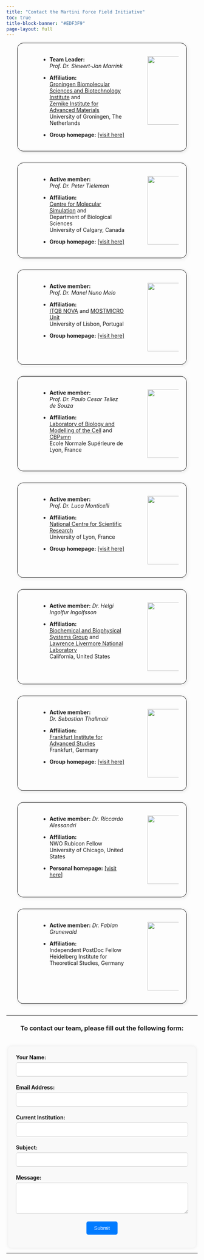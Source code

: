 ```yaml
---
title: "Contact the Martini Force Field Initiative"
toc: true
title-block-banner: "#EDF3F9"
page-layout: full
---
```


<div class="rounded-container">

:::{.columns}
:::{.column width=5%}

:::
:::{.column width=60%}

- **Team Leader:** *Prof. Dr. Siewert-Jan Marrink* 

- **Affiliation:** \
[Groningen Biomolecular Sciences and Biotechnology Institute](http://www.rug.nl/research/gbb/) and <br> 
[Zernike Institute for Advanced Materials](http://www.rug.nl/research/zernike/) <br>
University of Groningen, The Netherlands

- **Group homepage:** [[visit here]](https://www.rug.nl/research/molecular-dynamics/)
:::
:::{.column width=5%}

:::
:::{.column width=22%}
![](sjmarrink.jpg){width=180px}
:::
:::
</div>

<div class="rounded-container">

:::{.columns}
:::{.column width=5%}

:::
:::{.column width=60%}

- **Active member:** *Prof. Dr. Peter Tieleman* 

- **Affiliation:** \
[Centre for Molecular Simulation](https://ucalgary.ca/molecular-simulation/home) and <br> 
Department of Biological Sciences <br>
University of Calgary, Canada

- **Group homepage:** [[visit here]](https://live-ucalgary.ucalgary.ca/biocomputing/home)
:::
:::{.column width=5%}

:::
:::{.column width=22%}
![](ptieleman.jpeg){width=180px}
:::
:::
</div>

<div class="rounded-container">

:::{.columns}
:::{.column width=5%}

:::
:::{.column width=60%}

- **Active member:** *Prof. Dr. Manel Nuno Melo* 

- **Affiliation:** \
[ITQB NOVA](https://www.itqb.unl.pt) and [MOSTMICRO Unit](https://www.itqb.unl.pt/mostmicro) <br>
University of Lisbon, Portugal

- **Group homepage:** [[visit here]](https://www.itqb.unl.pt/labs/multiscale-modeling)
:::
:::{.column width=5%}

:::
:::{.column width=22%}
![](mmelo.png){width=180px}
:::
:::
</div>

<div class="rounded-container">

:::{.columns}
:::{.column width=5%}

:::
:::{.column width=60%}

- **Active member:** *Prof. Dr. Paulo Cesar Tellez de Souza* 

- **Affiliation:** \
[Laboratory of Biology and Modelling of the Cell](https://www.ens-lyon.fr/LBMC) and [CBPsmn](https://www.ens-lyon.fr/PSMN/doku.php?id=accueil) <br>
Ecole Normale Supérieure de Lyon, France

<!-- - **Group homepage:** [https://www.itqb.unl.pt/labs/multiscale-modeling](https://www.itqb.unl.pt/labs/multiscale-modeling) -->
:::
:::{.column width=5%}

:::
:::{.column width=22%}
![](psouza.jpg){width=180px}
:::
:::
</div>

<div class="rounded-container">

:::{.columns}
:::{.column width=5%}

:::
:::{.column width=60%}

- **Active member:** *Prof. Dr. Luca Monticelli* 

- **Affiliation:** \
[National Centre for Scientific Research](https://www.cnrs.fr/en) <br>
University of Lyon, France

- **Group homepage:** [[visit here]](https://mmsb.cnrs.fr/en/team/mobi-en/)
:::
:::{.column width=5%}

:::
:::{.column width=22%}
![](lmonticelli.jpg){width=180px}
:::
:::
</div>

<div class="rounded-container">

:::{.columns}
:::{.column width=5%}

:::
:::{.column width=60%}

- **Active member:** *Dr. Helgi Ingolfur Ingolfsson* 

- **Affiliation:** \
[Biochemical and Biophysical Systems Group](https://bbs.llnl.gov) and <br> [Lawrence Livermore National Laboratory](https://www.llnl.gov) <br>
California, United States

<!-- - **Group homepage:** [https://mmsb.cnrs.fr/en/team/mobi-en/](https://mmsb.cnrs.fr/en/team/mobi-en/) -->
:::
:::{.column width=5%}

:::
:::{.column width=22%}
![](hingolfsson.jpg){width=180px}
:::
:::
</div>

<div class="rounded-container">

:::{.columns}
:::{.column width=5%}

:::
:::{.column width=60%}

- **Active member:** *Dr. Sebastian Thallmair* 

- **Affiliation:** \
[Frankfurt Institute for Advanced Studies](https://fias.institute/en/) <br>
Frankfurt, Germany

- **Group homepage:** [[visit here]](https://www.fias.science/en/life-and-neurosciences/research-groups/sebastian-thallmair/)
:::
:::{.column width=5%}

:::
:::{.column width=22%}
![](sthallmair.jpg){width=180px}
:::
:::
</div>

<div class="rounded-container">

:::{.columns}
:::{.column width=5%}

:::
:::{.column width=60%}

- **Active member:** *Dr. Riccardo Alessandri* 

- **Affiliation:** \
NWO Rubicon Fellow <br>
University of Chicago, United States

- **Personal homepage:** [[visit here]](https://ricalessandri.github.io)
:::
:::{.column width=5%}

:::
:::{.column width=22%}
![](ralessandri.png){width=180px}
:::
:::
</div>

<div class="rounded-container">

:::{.columns}
:::{.column width=5%}

:::
:::{.column width=60%}

- **Active member:** *Dr. Fabian Grunewald* 

- **Affiliation:** \
Independent PostDoc Fellow <br>
Heidelberg Institute for Theoretical Studies, Germany

<!-- - **Group homepage:** []() -->
:::
:::{.column width=5%}

:::
:::{.column width=22%}
![](fgrunewald.jpg){width=180px}
:::
:::
</div>

<style>
header {
  background-color: black;
  padding: 0px;
  margin: 0px;
  text-align: center;
}

.rounded-container {
  width: 80%; /* Set the width of the container */
  height: auto; /* Set the height of the container */
  margin: auto; /* Center the container */
  border: 1px solid #000; /* Set the border color and thickness */
  border-radius: 15px; /* Set the border radius */
  padding: 20px; /* Set the padding inside the container */
  box-shadow: 2px 2px 10px rgba(0, 0, 0, 0.1); /* Optional: Add a shadow for effect */
  margin-bottom: 30px;
}

/* Style for the form container */
.form-container {
  max-width: 90%;
  margin: auto;
  padding: 20px;
  border-radius: 8px;
  background-color: #f9f9f9;
  box-shadow: 0 0 10px rgba(0, 0, 0, 0.1);
  margin-top:38px
}

/* Style for form labels */
.form-label {
  font-weight: bold;
}

/* Style for input fields */
.form-input {
  width: 100%;
  padding: 10px;
  margin: 5px 0 20px;
  border: 1px solid #ccc;
  border-radius: 5px;
  box-sizing: border-box;
}

/* Style for submit button */
.form-submit {
  background-color: #007bff;
  color: #fff;
  padding: 10px 20px;
  border: none;
  border-radius: 5px;
  cursor: pointer;
}

/* Hover effect for submit button */
.form-submit:hover {
  background-color: #0056b3;
}

</style>

<hr>

<center>
<h3> To contact our team, please fill out the following form: </h3>
</center>

<script>
function submitForm() {

  const apiEndpoint = 'https://2tdsxpkuh8.execute-api.ca-central-1.amazonaws.com/prod/contacts/new';

  const contactName = document.getElementById("name").value;
  const contactEmail = document.getElementById("email").value;
  const contactInstitution = document.getElementById("institution").value;
  const contactSubject = document.getElementById("subject").value;
  const contactMessage = document.getElementById("message").value;

  const constantData = {
    "contactName": contactName,
    "contactEmail": contactEmail,
    "contactInstitution": contactInstitution,
    "contactSubject": contactSubject,
    "contactMessage": contactMessage
  };

  //Your post request using FETCH
  fetch(apiEndpoint, {
          method: 'POST',
          body: JSON.stringify(constantData),
          });
  alert("Thank you for reaching out to us. We have received your contact form and will get back to you shortly!");

  // Clear the form
  document.getElementById("name").value = "";
  document.getElementById("email").value = "";
  document.getElementById("institution").value = "";
  document.getElementById("subject").value = "";
  document.getElementById("message").value = "";
}
</script>

<div class="form-container">
  <form onsubmit="submitForm(); return false;">
    <label class="form-label" for="name">Your Name:</label><br>
    <input class="form-input" type="text" id="name" name="name" required><br>
    <label class="form-label" for="email">Email Address:</label><br>
    <input class="form-input" type="email" id="email" name="email" required><br>
    <label class="form-label" for="institution">Current Institution:</label><br>
    <input class="form-input" type="text" id="institution" name="institution" required><br>
    <label class="form-label" for="subject">Subject:</label><br>
    <input class="form-input" type="text" id="subject" name="subject" required><br>
    <label class="form-label" for="message">Message:</label><br>
    <textarea class="form-input" id="message" name="message" rows="4" required></textarea><br>
    <center><input class="form-submit" type="submit" value="Submit"></center>
  </form>
</div>

<hr>